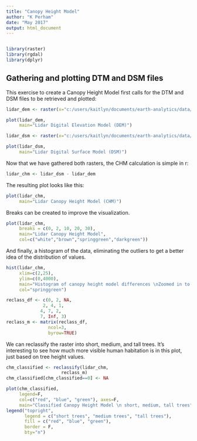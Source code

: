 ```yaml
---
title: "Canopy Height Model"
author: "K Perham"
date: "May 2017"
output: html_document
---
```


```r
```
```r
library(raster)
library(rgdal)
library(dplyr)
```
## Gathering and plotting DTM and DSM files

This exercise to create a Canopy Height Model first calls for the DTM and DSM files to be retrieved and plotted:

```r
lidar_dem <- raster(x="c:/users/kaitlyn/documents/earth-analytics/data/week3/BLDR_LeeHill/pre-flood/lidar/pre_DTM.tif")
```

```r
plot(lidar_dem,
     main="Lidar Digital Elevation Model (DEM)")
```
```r
lidar_dsm <- raster(x="c:/users/kaitlyn/documents/earth-analytics/data/week3/BLDR_LeeHill/pre-flood/lidar/pre_DSM.tif")
```

```r
plot(lidar_dsm,
     main="Lidar Digital Surface Model (DSM)")
```

Now that we have gathered both rasters, the CHM calculation is simple in r:
```r
lidar_chm <- lidar_dsm - lidar_dem
```
The resulting plot looks like this:
```r
plot(lidar_chm,
     main="Lidar Canopy Height Model (CHM)")
```
Breaks can be created to improve the visualization.

```r
plot(lidar_chm,
     breaks = c(0, 2, 10, 20, 30),
     main="Lidar Canopy Height Model",
     col=c("white","brown","springgreen","darkgreen"))
```

And finally, a histogram of the data, eliminating the outliers to get a better idea of the distribution of values.

```r
hist(lidar_chm,
     xlim=c(2,25),
     ylim=c(0,4000),
     main="Histogram of canopy height model differences \nZoomed in to -2 to 2 on the x axis",
     col="springgreen")
```
```r
reclass_df <- c(0, 2, NA,
              2, 4, 1,
             4, 7, 2,
             7, Inf, 3)
reclass_m <- matrix(reclass_df,
                ncol=3,
                byrow=TRUE)
```
We can reclassify the raster into short, medium, and tall trees. It's interesting to see how much more visible human habitation is in this plot, just based on tree height values. 
```r
chm_classified <- reclassify(lidar_chm,
                     reclass_m)
chm_classified[chm_classified==0] <- NA
```
```r
plot(chm_classified,
     legend=F,
     col=c("red", "blue", "green"), axes=F,
     main="Classified Canopy Height Model \n short, medium, tall trees")
legend("topright",
       legend = c("short trees", "medium trees", "tall trees"),
       fill = c("red", "blue", "green"),
       border = F,
       bty="n") 
```